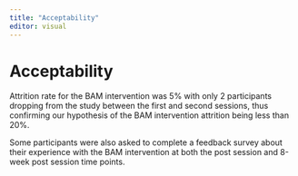 ```yaml
---
title: "Acceptability"
editor: visual
---
```


# Acceptability

Attrition rate for the BAM intervention was 5% with only 2 participants dropping from the study between the first and second sessions, thus confirming our hypothesis of the BAM intervention attrition being less than 20%.

Some participants were also asked to complete a feedback survey about their experience with the BAM intervention at both the post session and 8-week post session time points.
